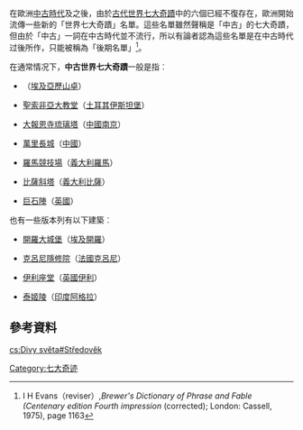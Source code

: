 {{refimprove|time=2019-01-15T01:37:21+00:00}}
在歐洲[[中古時代|中古時代]]及之後，由於[[古代世界七大奇蹟|古代世界七大奇蹟]]中的六個已經不復存在，歐洲開始流傳一些新的「世界七大奇蹟」名單。這些名單雖然聲稱是「中古」的七大奇蹟，但由於「中古」一詞在中古時代並不流行，所以有論者認為這些名單是在中古時代过後所作，只能被稱為「後期名單」<ref>I H Evans（reviser）,''Brewer's Dictionary of Phrase and Fable (Centenary edition Fourth impression'' (corrected); London: Cassell, 1975), page 1163</ref>。

在通常情况下，'''中古世界七大奇蹟'''一般是指︰

*{{flagicon|Egypt}} {{link-en|亞歷山卓地下陵墓|Catacombs of Kom El Shoqafa}}（[[埃及|埃及]][[亞歷山卓|亞歷山卓]]）
*{{flagicon|Turkey}} [[聖索非亞大教堂|聖索非亞大教堂]]（[[土耳其|土耳其]][[伊斯坦堡|伊斯坦堡]]）
*{{flagicon|China}} [[大报恩寺_(南京)|大報恩寺琉璃塔]]（[[中國|中國]][[南京|南京]]）
*{{flagicon|China}} [[萬里長城|萬里長城]]（[[中國|中國]]）
*{{flagicon|Italy}} [[羅馬競技場|羅馬競技場]]（[[義大利|義大利]][[羅馬|羅馬]]）
*{{flagicon|Italy}} [[比薩斜塔|比薩斜塔]]（[[義大利|義大利]][[比薩|比薩]]）
*{{flagicon|United Kingdom}} [[巨石陣|巨石陣]]（[[英國|英國]]）

也有一些版本列有以下建築︰

*{{flagicon|Egypt}} [[開羅大城堡區|開羅大城堡]]（[[埃及|埃及]][[開羅|開羅]]）
*{{flagicon|France}} [[克呂尼隱修院|克呂尼隱修院]]（[[法國|法國]][[克呂尼|克呂尼]]）
*{{flagicon|United Kingdom}} [[伊利座堂|伊利座堂]]（[[英國|英國]][[伊利|伊利]]）
*{{flagicon|India}} [[泰姬陵|泰姬陵]]（[[印度|印度]][[阿格拉|阿格拉]]）

==參考資料==
{{reflist}}
{{中古世界七大奇蹟}}

[[Category:七大奇迹|Category:七大奇迹]]

[[cs:Divy_světa#Středověk|cs:Divy světa#Středověk]]